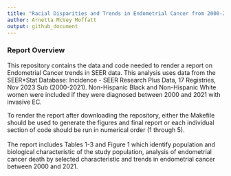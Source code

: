 ```yaml
---
title: "Racial Disparities and Trends in Endometrial Cancer from 2000-2021"
author: Arnetta McVey Moffatt
output: github_document
---
```


### Report Overview

This repository contains the data and code needed to render a report on Endometrial Cancer trends in SEER data. This analysis uses data from the SEER\*Stat Database: Incidence - SEER Research Plus Data, 17 Registries, Nov 2023 Sub (2000-2021). Non-Hispanic Black and Non-Hispanic White women were included if they were diagnosed between 2000 and 2021 with invasive EC.

To render the report after downloading the repository, either the Makefile should be used to generate the figures and final report or each individual section of code should be run in numerical order (1 through 5).\
\
The report includes Tables 1-3 and Figure 1 which identify population and biological characteristic of the study population, analysis of endometrial cancer death by selected characteristic and trends in endometrial cancer between 2000 and 2021.
